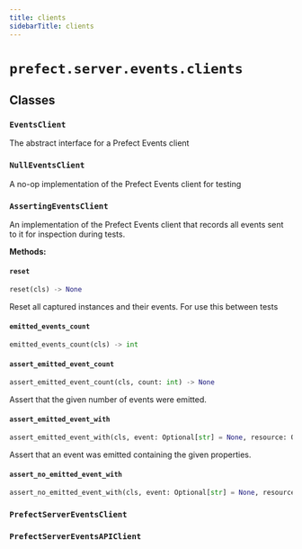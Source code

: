 ```yaml
---
title: clients
sidebarTitle: clients
---
```


# `prefect.server.events.clients`

## Classes

### `EventsClient` <sup><a href="https://github.com/prefecthq/prefect/blob/main/src/prefect/server/events/clients.py#L37" target="_blank"><Icon icon="github" size="14" /></a></sup>


The abstract interface for a Prefect Events client


### `NullEventsClient` <sup><a href="https://github.com/prefecthq/prefect/blob/main/src/prefect/server/events/clients.py#L55" target="_blank"><Icon icon="github" size="14" /></a></sup>


A no-op implementation of the Prefect Events client for testing


### `AssertingEventsClient` <sup><a href="https://github.com/prefecthq/prefect/blob/main/src/prefect/server/events/clients.py#L62" target="_blank"><Icon icon="github" size="14" /></a></sup>


An implementation of the Prefect Events client that records all events sent
to it for inspection during tests.


**Methods:**

#### `reset` <sup><a href="https://github.com/prefecthq/prefect/blob/main/src/prefect/server/events/clients.py#L80" target="_blank"><Icon icon="github" size="14" /></a></sup>

```python
reset(cls) -> None
```

Reset all captured instances and their events.  For use this between tests


#### `emitted_events_count` <sup><a href="https://github.com/prefecthq/prefect/blob/main/src/prefect/server/events/clients.py#L108" target="_blank"><Icon icon="github" size="14" /></a></sup>

```python
emitted_events_count(cls) -> int
```

#### `assert_emitted_event_count` <sup><a href="https://github.com/prefecthq/prefect/blob/main/src/prefect/server/events/clients.py#L112" target="_blank"><Icon icon="github" size="14" /></a></sup>

```python
assert_emitted_event_count(cls, count: int) -> None
```

Assert that the given number of events were emitted.


#### `assert_emitted_event_with` <sup><a href="https://github.com/prefecthq/prefect/blob/main/src/prefect/server/events/clients.py#L120" target="_blank"><Icon icon="github" size="14" /></a></sup>

```python
assert_emitted_event_with(cls, event: Optional[str] = None, resource: Optional[Dict[str, LabelValue]] = None, related: Optional[List[Dict[str, LabelValue]]] = None, payload: Optional[Dict[str, Any]] = None) -> None
```

Assert that an event was emitted containing the given properties.


#### `assert_no_emitted_event_with` <sup><a href="https://github.com/prefecthq/prefect/blob/main/src/prefect/server/events/clients.py#L199" target="_blank"><Icon icon="github" size="14" /></a></sup>

```python
assert_no_emitted_event_with(cls, event: Optional[str] = None, resource: Optional[Dict[str, LabelValue]] = None, related: Optional[List[Dict[str, LabelValue]]] = None, payload: Optional[Dict[str, Any]] = None) -> None
```

### `PrefectServerEventsClient` <sup><a href="https://github.com/prefecthq/prefect/blob/main/src/prefect/server/events/clients.py#L214" target="_blank"><Icon icon="github" size="14" /></a></sup>

### `PrefectServerEventsAPIClient` <sup><a href="https://github.com/prefecthq/prefect/blob/main/src/prefect/server/events/clients.py#L244" target="_blank"><Icon icon="github" size="14" /></a></sup>
